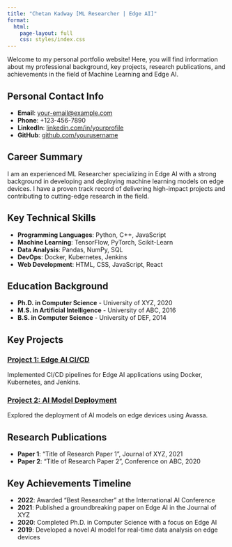 ```yaml
---
title: "Chetan Kadway [ML Researcher | Edge AI]"
format: 
  html:
    page-layout: full
    css: styles/index.css
---
```


Welcome to my personal portfolio website! Here, you will find information about my professional background, key projects, research publications, and achievements in the field of Machine Learning and Edge AI.

## Personal Contact Info
::: {.callout-note appearance="simple" icon=false}
- **Email**: [your-email@example.com](mailto:your-email@example.com)
- **Phone**: +123-456-7890
- **LinkedIn**: [linkedin.com/in/yourprofile](https://linkedin.com/in/yourprofile)
- **GitHub**: [github.com/yourusername](https://github.com/yourusername)
:::

## Career Summary
::: {.callout-important appearance="simple" icon=false}
I am an experienced ML Researcher specializing in Edge AI with a strong background in developing and deploying machine learning models on edge devices. I have a proven track record of delivering high-impact projects and contributing to cutting-edge research in the field.
:::

## Key Technical Skills
::: {.callout-tip appearance="simple" icon=false}
- **Programming Languages**: Python, C++, JavaScript
- **Machine Learning**: TensorFlow, PyTorch, Scikit-Learn
- **Data Analysis**: Pandas, NumPy, SQL
- **DevOps**: Docker, Kubernetes, Jenkins
- **Web Development**: HTML, CSS, JavaScript, React
:::

## Education Background
::: {.callout-note appearance="simple" icon=false}
- **Ph.D. in Computer Science** - University of XYZ, 2020
- **M.S. in Artificial Intelligence** - University of ABC, 2016
- **B.S. in Computer Science** - University of DEF, 2014
:::

## Key Projects
::: {.grid}
::: {.grid-item .border .rounded .p-3 .bg-light}
### [Project 1: Edge AI CI/CD](projects/P001-edge-AI-CICD/P001.qmd)
Implemented CI/CD pipelines for Edge AI applications using Docker, Kubernetes, and Jenkins.
:::
::: {.grid-item .border .rounded .p-3 .bg-light}
### [Project 2: AI Model Deployment](projects/P002-edge-AI-CICD/P002.qmd)
Explored the deployment of AI models on edge devices using Avassa.
:::
:::

## Research Publications
::: {.callout-note appearance="simple" icon=false}
- **Paper 1**: "Title of Research Paper 1", Journal of XYZ, 2021
- **Paper 2**: "Title of Research Paper 2", Conference on ABC, 2020
:::

## Key Achievements Timeline
::: {.callout-tip appearance="simple" icon=false}
- **2022**: Awarded "Best Researcher" at the International AI Conference
- **2021**: Published a groundbreaking paper on Edge AI in the Journal of XYZ
- **2020**: Completed Ph.D. in Computer Science with a focus on Edge AI
- **2019**: Developed a novel AI model for real-time data analysis on edge devices
:::